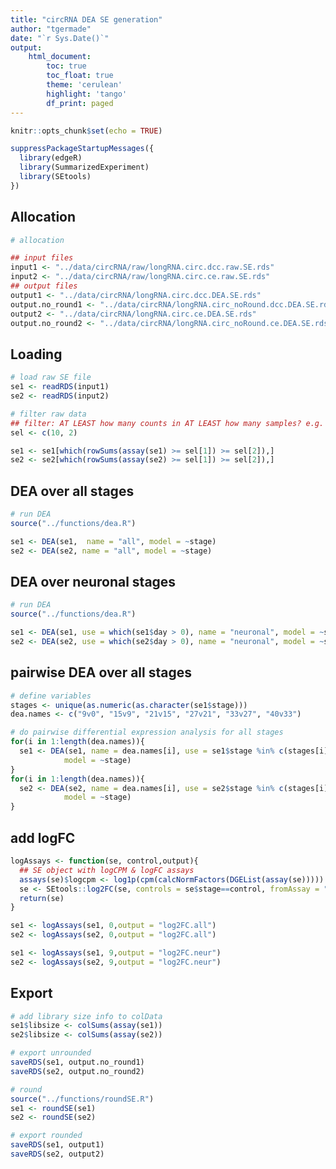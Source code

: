 ```yaml
---
title: "circRNA DEA SE generation"
author: "tgermade"
date: "`r Sys.Date()`"
output:
    html_document:
        toc: true
        toc_float: true
        theme: 'cerulean'
        highlight: 'tango'
        df_print: paged
---
```


<style>
  .main-container {
    max-width: 1500px !important;
  }
</style>

```r
knitr::opts_chunk$set(echo = TRUE)
```

```r

suppressPackageStartupMessages({
  library(edgeR)
  library(SummarizedExperiment)
  library(SEtools)
})
```


## Allocation

```r

# allocation

## input files
input1 <- "../data/circRNA/raw/longRNA.circ.dcc.raw.SE.rds"
input2 <- "../data/circRNA/raw/longRNA.circ.ce.raw.SE.rds"
## output files
output1 <- "../data/circRNA/longRNA.circ.dcc.DEA.SE.rds"
output.no_round1 <- "../data/circRNA/longRNA.circ_noRound.dcc.DEA.SE.rds"
output2 <- "../data/circRNA/longRNA.circ.ce.DEA.SE.rds"
output.no_round2 <- "../data/circRNA/longRNA.circ_noRound.ce.DEA.SE.rds"
```


## Loading

```r

# load raw SE file
se1 <- readRDS(input1)
se2 <- readRDS(input2)

# filter raw data
## filter: AT LEAST how many counts in AT LEAST how many samples? e.g. counts >= 20, samples >= 2
sel <- c(10, 2)

se1 <- se1[which(rowSums(assay(se1) >= sel[1]) >= sel[2]),]
se2 <- se2[which(rowSums(assay(se2) >= sel[1]) >= sel[2]),]
```


## DEA over all stages

```r

# run DEA
source("../functions/dea.R")

se1 <- DEA(se1,  name = "all", model = ~stage)
se2 <- DEA(se2, name = "all", model = ~stage)
```


## DEA over neuronal stages

```r

# run DEA
source("../functions/dea.R")

se1 <- DEA(se1, use = which(se1$day > 0), name = "neuronal", model = ~stage)
se2 <- DEA(se2, use = which(se2$day > 0), name = "neuronal", model = ~stage)
```


## pairwise DEA over all stages

```r
# define variables
stages <- unique(as.numeric(as.character(se1$stage)))
dea.names <- c("9v0", "15v9", "21v15", "27v21", "33v27", "40v33")
```

```r

# do pairwise differential expression analysis for all stages
for(i in 1:length(dea.names)){
  se1 <- DEA(se1, name = dea.names[i], use = se1$stage %in% c(stages[i],stages[i+1]), 
            model = ~stage)
}
for(i in 1:length(dea.names)){
  se2 <- DEA(se2, name = dea.names[i], use = se2$stage %in% c(stages[i],stages[i+1]), 
            model = ~stage)
}
```


## add logFC

```r
logAssays <- function(se, control,output){
  ## SE object with logCPM & logFC assays
  assays(se)$logcpm <- log1p(cpm(calcNormFactors(DGEList(assay(se)))))
  se <- SEtools::log2FC(se, controls = se$stage==control, fromAssay = "logcpm", toAssay = output)
  return(se)
}
```

```r
se1 <- logAssays(se1, 0,output = "log2FC.all")
se2 <- logAssays(se2, 0,output = "log2FC.all")

se1 <- logAssays(se1, 9,output = "log2FC.neur")
se2 <- logAssays(se2, 9,output = "log2FC.neur")
```




## Export

```r

# add library size info to colData
se1$libsize <- colSums(assay(se1))
se2$libsize <- colSums(assay(se2))
```

```r

# export unrounded
saveRDS(se1, output.no_round1)
saveRDS(se2, output.no_round2)
```

```r

# round
source("../functions/roundSE.R")
se1 <- roundSE(se1)
se2 <- roundSE(se2)

# export rounded
saveRDS(se1, output1)
saveRDS(se2, output2)
```


